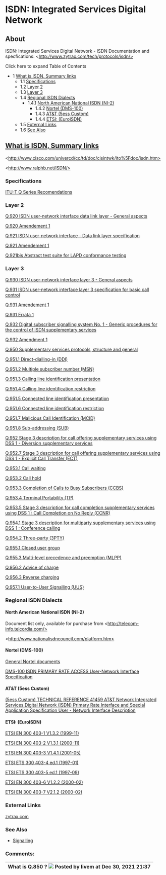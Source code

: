 
# ISDN: Integrated Services Digital Network 

 

## About

ISDN: Integrated Services Digital Network - ISDN Documentation and specfications: \<http://www.zytrax.com/tech/protocols/isdn/>

Click here to expand Table of Contents

* 1 [What is ISDN, Summary links](#-freeswitch--isdn-integrated-services-digital-network-)  
   * 1.1 [Specifications](#-freeswitch--isdn-integrated-services-digital-network-)  
   * 1.2 [Layer 2](#-freeswitch--isdn-integrated-services-digital-network-)  
   * 1.3 [Layer 3](#-freeswitch--isdn-integrated-services-digital-network-)  
   * 1.4 [Regional ISDN Dialects](#-freeswitch--isdn-integrated-services-digital-network-)  
      * 1.4.1 [North American National ISDN (NI-2)](#north-american-national-isdn-ni-2)  
         * 1.4.2 [Nortel (DMS-100)](#-freeswitch--isdn-integrated-services-digital-network-)  
         * 1.4.3 [AT&T (5ess Custom)](#-freeswitch--isdn-integrated-services-digital-network-)  
         * 1.4.4 [ETSI: (EuroISDN)](#-freeswitch--isdn-integrated-services-digital-network-)  
   * 1.5 [External Links](#-freeswitch--isdn-integrated-services-digital-network-)  
   * 1.6 [See Also](#-freeswitch--isdn-integrated-services-digital-network-)

## [ What is ISDN, Summary links](http://www.zytrax.com/tech/protocols/isdn/)

\<http://www.cisco.com/univercd/cc/td/doc/cisintwk/ito%5Fdoc/isdn.htm>

\<http://www.ralphb.net/ISDN/>

### Specifications

[ITU-T Q Series Recomendations](http://www.itu.int/rec/T-REC-Q/en)

### Layer 2

[Q.920 ISDN user-network interface data link layer - General aspects](http://www.itu.int/rec/T-REC-Q.920-199303-I)

[Q.920 Amendement 1](http://www.itu.int/rec/T-REC-Q.920-200006-I!Amd1)

[Q.921 ISDN user-network interface - Data link layer specification](http://www.itu.int/rec/T-REC-Q.921-199709-I)

[Q.921 Amendement 1](http://www.itu.int/rec/T-REC-Q.921-200006-I!Amd1)

[Q.921bis Abstract test suite for LAPD conformance testing](http://www.itu.int/rec/T-REC-Q.921bis-199303-I)

### Layer 3

[Q.930 ISDN user-network interface layer 3 - General aspects](http://www.itu.int/rec/T-REC-Q.930-199303-I)

[Q.931 ISDN user-network interface layer 3 specification for basic call control](http://www.itu.int/rec/T-REC-Q.931-199805-I)

[Q.931 Amendement 1](http://www.itu.int/rec/T-REC-Q.931-200212-I!Amd1)

[Q.931 Errata 1](http://www.itu.int/rec/T-REC-Q.931-200302-I!Err1)

[Q.932 Digital subscriber signalling system No. 1 - Generic procedures for the control of ISDN supplementary services](http://www.itu.int/rec/T-REC-Q.932-199805-I)

[Q.932 Amendment 1](http://www.itu.int/rec/T-REC-Q.932-200006-I!Amd1)

[Q.950 Supplementary services protocols, structure and general](http://www.itu.int/rec/T-REC-Q.950-200006-I)

[Q.951.1 Direct-dialling-in (DDI)](http://www.itu.int/rec/T-REC-Q.951.1-199202-I)

[Q.951.2 Multiple subscriber number (MSN)](http://www.itu.int/rec/T-REC-Q.951.2-199202-I)

[Q.951.3 Calling line identification presentation](http://www.itu.int/rec/T-REC-Q.951.3-199303-I)

[Q.951.4 Calling line identification restriction](http://www.itu.int/rec/T-REC-Q.951.4-199303-I)

[Q.951.5 Connected line identification presentation](http://www.itu.int/rec/T-REC-Q.951.5-199303-I)

[Q.951.6 Connected line identification restriction](http://www.itu.int/rec/T-REC-Q.951.6-199303-I)

[Q.951.7 Malicious Call Identification (MCID)](http://www.itu.int/rec/T-REC-Q.951.7-199706-I)

[Q.951.8 Sub-addressing (SUB)](http://www.itu.int/rec/T-REC-Q.951.8-199202-I)

[Q.952 Stage 3 description for call offering supplementary services using DSS 1 - Diversion supplementary services](http://www.itu.int/rec/T-REC-Q.952-199303-I)

[Q.952.7 Stage 3 description for call offering supplementary services using DSS 1 - Explicit Call Transfer (ECT)](http://www.itu.int/rec/T-REC-Q.952.7-199706-I)

[Q.953.1 Call waiting](http://www.itu.int/rec/T-REC-Q.953.1-199202-I)

[Q.953.2 Call hold](http://www.itu.int/rec/T-REC-Q.953.2-199303-I)

[Q.953.3 Completion of Calls to Busy Subscribers (CCBS)](http://www.itu.int/rec/T-REC-Q.953.3-199706-I)

[Q.953.4 Terminal Portability (TP)](http://www.itu.int/rec/T-REC-Q.953.4-199510-I)

[Q.953.5 Stage 3 description for call completion supplementary services using DSS 1 : Call Completion on No Reply (CCNR)](http://www.itu.int/rec/T-REC-Q.953.5-199912-I)

[Q.954.1 Stage 3 description for multiparty supplementary services using DSS 1 : Conference calling](http://www.itu.int/rec/T-REC-Q.954.1-199303-I)

[Q.954.2 Three-party (3PTY)](http://www.itu.int/rec/T-REC-Q.954.2-199510-I)

[Q.955.1 Closed user group](http://www.itu.int/rec/T-REC-Q.955.1-199202-I)

[Q.955.3 Multi-level precedence and preemption (MLPP)](http://www.itu.int/rec/T-REC-Q.955.3-199303-I)

[Q.956.2 Advice of charge](http://www.itu.int/rec/T-REC-Q.956.2-199510-I)

[Q.956.3 Reverse charging](http://www.itu.int/rec/T-REC-Q.956.3-199510-I)

[Q.957.1 User-to-User Signalling (UUS)](http://www.itu.int/rec/T-REC-Q.957.1-199607-I)

### Regional ISDN Dialects

#### North American National ISDN (NI-2)

Document list only, available for purchase from \<http://telecom-info.telcordia.com/>

\<http://www.nationalisdncouncil.com/platform.htm>

#### Nortel (DMS-100)

[General Nortel documents](http://www.aliant.cdn-telco.com/documents.htm)

[DMS-100 ISDN PRIMARY RATE ACCESS User-Network Interface Specification](http://www.aliant.cdn-telco.com/nis/NISA211%5FV8-01%5FNI-1.pdf)

#### AT&T (5ess Custom)

[(5ess Custom) TECHNICAL REFERENCE 41459 AT&T Network Integrated Services Digital Network (ISDN) Primary Rate Interface and Special Application Specification User - Network Interface Description](http://www.corp.att.com/cpetesting/pdf/tr41459%5F99.pdf)

#### ETSI: (EuroISDN)

[ETSI EN 300 403-1 V1.3.2 (1999-11)](http://webapp.etsi.org/exchangefolder/en%5F30040301v010302p.pdf)

[ETSI EN 300 403-2 V1.3.1 (2000-11)](http://webapp.etsi.org/exchangefolder/en%5F30040302v010301p.pdf)

[ETSI EN 300 403-3 V1.4.1 (2001-05)](http://webapp.etsi.org/exchangefolder/en%5F30040303v010401p.pdf)

[ETSI ETS 300 403-4 ed.1 (1997-01)](http://webapp.etsi.org/exchangefolder/ets%5F30040304e01p.pdf)

[ETSI ETS 300 403-5 ed.1 (1997-09)](http://webapp.etsi.org/exchangefolder/ets%5F30040305e01p.pdf)

[ETSI EN 300 403-6 V1.2.2 (2000-02)](http://webapp.etsi.org/exchangefolder/en%5F30040306v010202p.pdf)

[ETSI EN 300 403-7 V2.1.2 (2000-02)](http://webapp.etsi.org/exchangefolder/en%5F30040307v020102p.pdf)

### External Links

[zytrax.com](http://www.zytrax.com/tech/protocols/isdn/)

### See Also

* [Signalling](./index.mdx#--)

### Comments:

| What is Q.850 ? ![](/images/icons/contenttypes/comment_16.png) Posted by livem at Dec 30, 2021 21:37 |
| --------------------------------------------------------------------------------------------------- |



